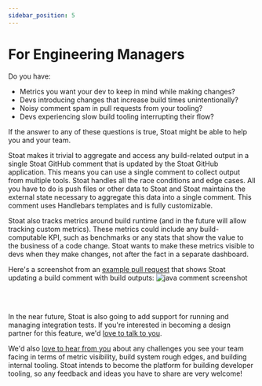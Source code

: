 ```yaml
---
sidebar_position: 5
---
```


# For Engineering Managers

Do you have:
* Metrics you want your dev to keep in mind while making changes?
* Devs introducing changes that increase build times unintentionally?
* Noisy comment spam in pull requests from your tooling?
* Devs experiencing slow build tooling interrupting their flow?

If the answer to any of these questions is true, Stoat might be able to help you and your team.

Stoat makes it trivial to aggregate and access any build-related output in a single Stoat GitHub comment that is updated by the Stoat GitHub application.
This means you can use a single comment to collect output from multiple tools.
Stoat handles all the race conditions and edge cases.
All you have to do is push files or other data to Stoat and Stoat maintains the external state necessary to aggregate this data into a single comment.
This comment uses Handlebars templates and is fully customizable.

Stoat also tracks metrics around build runtime (and in the future will allow tracking custom metrics).
These metrics could include any build-computable KPI, such as benchmarks or any stats that show the value to the business of a code change.
Stoat wants to make these metrics visible to devs when they make changes, not after the fact in a separate dashboard.

Here's a screenshot from an [example pull request](https://github.com/stoat-dev/example-java/pull/1) that shows Stoat updating a build comment with build outputs:
<img src="https://stoat-dev--static.stoat.page/screenshot-java.png" alt="java comment screenshot" width={600} />

<br /><br />

In the near future, Stoat is also going to add support for running and managing integration tests.
If you're interested in becoming a design partner for this feature, we'd [love to talk to you](../company/contact-us).

We'd also [love to hear from you](../company/contact-us) about any challenges you see your team facing in terms of metric visibility, build system rough edges, and building internal tooling.
Stoat intends to become the platform for building developer tooling, so any feedback and ideas you have to share are very welcome!
